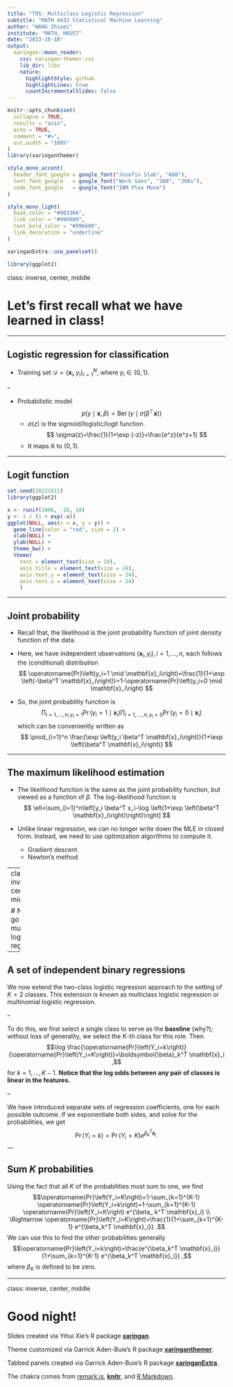 ```yaml
---
title: "T05: Multiclass Logistic Regression"
subtitle: "MATH 4432 Statistical Machine Learning"
author: "WANG Zhiwei"
institute: "MATH, HKUST"
date: "2023-10-10"
output:
  xaringan::moon_reader:
    css: xaringan-themer.css
    lib_dir: libs
    nature:
      highlightStyle: github
      highlightLines: true
      countIncrementalSlides: false
---
```


```r
knitr::opts_chunk$set(
  collapse = TRUE,
  results = "asis",
  echo = TRUE,
  comment = "#>",
  out.width = "100%"
)
library(xaringanthemer)
```

```r
style_mono_accent(
  header_font_google = google_font("Josefin Slab", "600"),
  text_font_google   = google_font("Work Sans", "300", "300i"),
  code_font_google   = google_font("IBM Plex Mono")
)

style_mono_light(
  base_color = "#003366",
  link_color = "#996600",
  text_bold_color = "#996600",
  link_decoration = "underline"
)
```

```r
xaringanExtra::use_panelset()
```

```r
library(ggplot2)
```

class: inverse, center, middle

# Let's first recall what we have learned in class!

---

## Logistic regression for classification

- Training set $\mathcal{D}=\left\{\mathbf{x}_i, y_i\right\}_{i=1}^N$, where $y_i \in\{0,1\}$.

--

- Probabilistic model
$$
p(y \mid \mathbf{x}, \beta)=\operatorname{Ber}\left(y \mid \sigma\left(\beta^{\top} \mathbf{x}\right)\right)
$$
    - $\sigma(z)$ is the sigmoid/logistic/logit function.
        $$
        \sigma(z)=\frac{1}{1+\exp (-z)}=\frac{e^z}{e^z+1}
        $$
    - It maps $\mathbb{R}$ to $(0,1)$.
    
---

## Logit function
    
```r
set.seed(20221011)
library(ggplot2)

x <- runif(1000, -10, 10)
y <- 1 / (1 + exp(-x))
ggplot(NULL, aes(x = x, y = y)) +
  geom_line(color = "red", size = 2) +
  xlab(NULL) +
  ylab(NULL) +
  theme_bw() +
  theme(
    text = element_text(size = 24),
    axis.title = element_text(size = 24),
    axis.text.y = element_text(size = 24),
    axis.text.x = element_text(size = 24)
    )
```

---

## Joint probability

- Recall that, the likelihood is the joint probability function of joint density function of the data.

- Here, we have independent observations $\left(\mathbf{x}_i, y_i\right), i=1, \ldots, n$, each follows the (conditional) distribution
$$
\operatorname{Pr}\left(y_i=1 \mid \mathbf{x}_i\right)=\frac{1}{1+\exp \left(-\beta^T \mathbf{x}_i\right)}=1-\operatorname{Pr}\left(y_i=0 \mid \mathbf{x}_i\right)
$$

- So, the joint probability function is
$$\prod_{i=1, \ldots, n ; y_i=1} \operatorname{Pr}\left(y_i=1 \mid \mathbf{x}_i\right) \prod_{i=1, \ldots, n ; y_i=0} \operatorname{Pr}\left(y_i=0 \mid \mathbf{x}_i\right)$$
which can be conveniently written as
$$
\prod_{i=1}^n \frac{\exp \left(y_i \beta^T \mathbf{x}_i\right)}{1+\exp \left(\beta^T \mathbf{x}_i\right)}
$$

---

## The maximum likelihood estimation

- The likelihood function is the same as the joint probability function, but viewed as a function of $\beta$. The log-likelihood function is
$$
\ell=\sum_{i=1}^n\left[y_i \beta^T x_i-\log \left(1+\exp \left(\beta^T \mathbf{x}_i\right)\right)\right]
$$

- Unlike linear regression, we can no longer write down the MLE in closed form. Instead, we need to use optimization algorithms to compute it.
    - Gradient descent
    - Newton’s method

---
class: inverse, center, middle

# Now let's go to multiclass logistic regression!

---

## A set of independent binary regressions

We now extend the two-class logistic regression approach to the setting of $K > 2$ classes.
This extension is known as multiclass logistic regression or multinomial logistic regression.

--

To do this, we first select a single class to serve as the **baseline** (why?); without loss of generality, we select the $K$-th class for this role.
Then
$$\log \frac{\operatorname{Pr}\left(Y_i=k\right)}{\operatorname{Pr}\left(Y_i=K\right)}=\boldsymbol{\beta}_k^T \mathbf{x}_i ,$$
for $k=1, \ldots, K-1$.
**Notice that the log odds between any pair of classes is linear in the features.**

--

We have introduced separate sets of regression coefficients, one for each possible outcome.
If we exponentiate both sides, and solve for the probabilities, we get
$$\operatorname{Pr}\left(Y_i=k\right)=\operatorname{Pr}\left(Y_i=K\right) e^{\beta_k^T \mathbf{x}_i} .$$
---

## Sum $K$ probabilities

Using the fact that all $K$ of the probabilities must sum to one, we find
$$\operatorname{Pr}\left(Y_i=K\right)=1-\sum_{k=1}^{K-1} \operatorname{Pr}\left(Y_i=k\right)=1-\sum_{k=1}^{K-1} \operatorname{Pr}\left(Y_i=K\right) e^{\beta_ k^T \mathbf{x}_i} \\ 
\Rightarrow \operatorname{Pr}\left(Y_i=K\right)=\frac{1}{1+\sum_{k=1}^{K-1} e^{\beta_k^T \mathbf{x}_i}} .$$
We can use this to find the other probabilities generally
$$\operatorname{Pr}\left(Y_i=k\right)=\frac{e^{\beta_k^T \mathbf{x}_i}}{1+\sum_{k=1}^{K-1} e^{\beta_k^T \mathbf{x}_i}} ,$$
where $\beta_K$ is defined to be zero.

<!-- --- -->

<!-- ## Estimating the coefficients -->


---
class: inverse, center, middle

# Good night!

Slides created via Yihui Xie's R package [**xaringan**](https://github.com/yihui/xaringan).

Theme customized via Garrick Aden-Buie's R package [**xaringanthemer**](https://github.com/gadenbuie/xaringanthemer).

Tabbed panels created via Garrick Aden-Buie's R package [**xaringanExtra**](https://github.com/gadenbuie/xaringanExtra/).

The chakra comes from [remark.js](https://remarkjs.com), [**knitr**](https://yihui.org/knitr/), and [R Markdown](https://rmarkdown.rstudio.com).